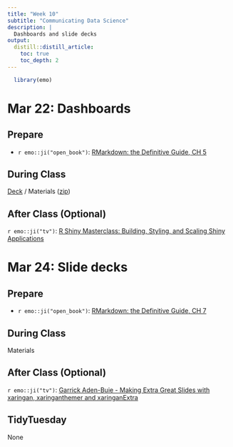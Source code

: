 ```yaml
---
title: "Week 10"
subtitle: "Communicating Data Science"
description: |
  Dashboards and slide decks
output:
  distill::distill_article:
    toc: true
    toc_depth: 2
---
```


```r
  library(emo)
```

# Mar 22: Dashboards

## Prepare

* `r emo::ji("open_book")`: [RMarkdown: the Definitive Guide, CH 5](https://bookdown.org/yihui/rmarkdown/dashboards.html)
  
## During Class

[Deck](https://ericpgreen.github.io/glhlth562/materials/dataviz3/communicating2_deck.html) / Materials ([zip](https://www.dropbox.com/s/jnot6io5q77ermi/communicating2.zip?dl=1))

## After Class (Optional)

`r emo::ji("tv")`: [R Shiny Masterclass: Building, Styling, and Scaling Shiny Applications](https://youtu.be/MYVojGHeKAc)

# Mar 24: Slide decks

## Prepare

* `r emo::ji("open_book")`: [RMarkdown: the Definitive Guide, CH 7](https://bookdown.org/yihui/rmarkdown/xaringan.html)

## During Class

Materials

## After Class (Optional)

`r emo::ji("tv")`: [Garrick Aden-Buie - Making Extra Great Slides with xaringan, xaringanthemer and xaringanExtra](https://youtu.be/FHy6NseH8yk)

## TidyTuesday

None
